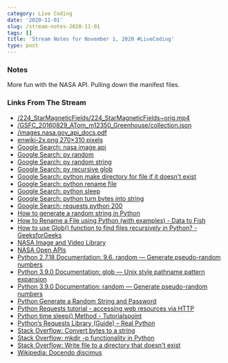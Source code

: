 ```yaml
---
category: Live Coding
date: '2020-11-01'
slug: /stream-notes-2020-11-01
tags: []
title: 'Stream Notes for November 1, 2020 #LiveCoding'
type: post
---
```



### Notes

More fun with the NASA API. Pulling down the manifest files. 

### Links From The Stream


- [/224_StarMagneticFields/224_StarMagneticFields~orig.mp4](https://images-assets.nasa.gov/video/224_StarMagneticFields/224_StarMagneticFields~orig.mp4)
- [/GSFC_20160829_ATom_m12350_Greenhouse/collection.json](https://images-assets.nasa.gov/video/GSFC_20160829_ATom_m12350_Greenhouse/collection.json)
- [/images.nasa.gov_api_docs.pdf](https://images.nasa.gov/docs/images.nasa.gov_api_docs.pdf)
- [enwiki-2x.png 270×310 pixels](https://en.wikipedia.org/static/images/project-logos/enwiki-2x.png)
- [Google Search: nasa image api](https://www.google.com/search?client=safari&rls=en&q=nasa+image+api&ie=UTF-8&oe=UTF-8)
- [Google Search: py random](https://www.google.com/search?client=safari&rls=en&q=py+random&ie=UTF-8&oe=UTF-8)
- [Google Search: py random string](https://www.google.com/search?client=safari&rls=en&q=py+random+string&ie=UTF-8&oe=UTF-8)
- [Google Search: py recursive glob](https://www.google.com/search?client=safari&rls=en&q=py++recursive+glob&ie=UTF-8&oe=UTF-8)
- [Google Search: python make directory for file if it doesn't exist](https://www.google.com/search?client=safari&rls=en&q=python+make+directory+for+file+if+it+doesn%27t+exist&ie=UTF-8&oe=UTF-8)
- [Google Search: python rename file](https://www.google.com/search?client=safari&rls=en&q=python+rename+file&ie=UTF-8&oe=UTF-8)
- [Google Search: python sleep](https://www.google.com/search?client=safari&rls=en&q=python+sleep&ie=UTF-8&oe=UTF-8)
- [Google Search: python turn bytes into string](https://www.google.com/search?client=safari&rls=en&q=python+turn+bytes+into+string&ie=UTF-8&oe=UTF-8)
- [Google Search: requests python 200](https://www.google.com/search?client=safari&rls=en&q=requests+python+200&ie=UTF-8&oe=UTF-8)
- [How to generate a random string in Python](https://www.educative.io/edpresso/how-to-generate-a-random-string-in-python)
- [How to Rename a File using Python (with examples) - Data to Fish](https://datatofish.com/rename-file-python/)
- [How to use Glob() function to find files recursively in Python? - GeeksforGeeks](https://www.geeksforgeeks.org/how-to-use-glob-function-to-find-files-recursively-in-python/)
- [NASA Image and Video Library](https://images.nasa.gov/)
- [NASA Open APIs](https://api.nasa.gov/)
- [Python 2.7.18 Documentation: 9.6. random — Generate pseudo-random numbers](https://docs.python.org/2/library/random.html)
- [Python 3.9.0 Documentation: glob — Unix style pathname pattern expansion](https://docs.python.org/3/library/glob.html)
- [Python 3.9.0 Documentation: random — Generate pseudo-random numbers](https://docs.python.org/3/library/random.html)
- [Python Generate a Random String and Password](https://pynative.com/python-generate-random-string/)
- [Python Requests tutorial - accessing web resources via HTTP](http://zetcode.com/python/requests/)
- [Python time sleep() Method - Tutorialspoint](https://www.tutorialspoint.com/python/time_sleep.htm)
- [Python’s Requests Library (Guide) – Real Python](https://realpython.com/python-requests/)
- [Stack Overflow: Convert bytes to a string](https://stackoverflow.com/questions/606191/convert-bytes-to-a-string/606199#606199)
- [Stack Overflow: mkdir -p functionality in Python](https://stackoverflow.com/questions/600268/mkdir-p-functionality-in-python)
- [Stack Overflow: Write file to a directory that doesn't exist](https://stackoverflow.com/questions/23793987/write-file-to-a-directory-that-doesnt-exist)
- [Wikipedia: Docendo discimus](https://en.wikipedia.org/wiki/Docendo_discimus)